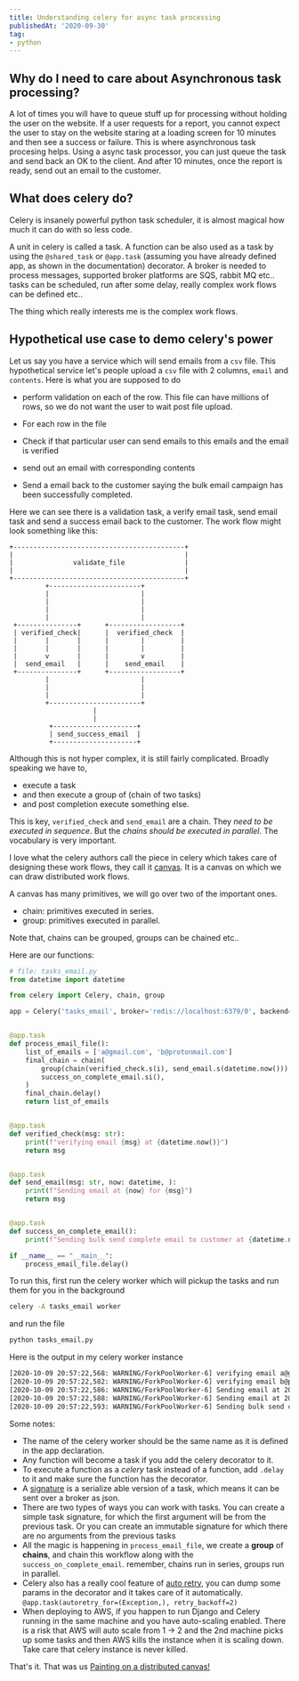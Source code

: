 ```yaml
---
title: Understanding celery for async task processing
publishedAt: '2020-09-30'
tag:
- python
---
```


## Why do I need to care about Asynchronous task processing?

A lot of times you will have to queue stuff up for processing without holding the user on the website. If a user requests
for a report, you cannot expect the user to stay on the website staring at a loading screen for 10 minutes and then see a success
or failure. This is where asynchronous task procesing helps. Using a async task processor, you can just queue the task and send
back an OK to the client. And after 10 minutes, once the report is ready, send out an email to the customer.

## What does celery do?

Celery is insanely powerful python task scheduler, it is almost magical how much it can do with so less code.

A unit in celery is called a task. A function can be also used as a task by using the `@shared_task` or `@app.task`
(assuming you have already defined app, as shown in the documentation) decorator. A broker is needed to process
messages, supported broker platforms are SQS, rabbit MQ etc.. tasks can be scheduled, run after some delay, really
complex work flows can be defined etc..

The thing which really interests me is the complex work flows.

## Hypothetical use case to demo celery's power

Let us say you have a service which will send emails from a `csv` file. This hypothetical service let's people upload a `csv` file
with 2 columns,  `email` and `contents`. Here is what you are supposed to do

- perform validation on each of the row. This file can have millions of rows, so we do not want the user to wait post
file upload.

- For each row in the file
- Check if that particular user can send emails to this emails and the email is verified
- send out an email with corresponding contents
- Send a email back to the customer saying the bulk email campaign has been successfully completed.

Here we can see there is a validation task, a verify email task, send email task and send a success email back to the
customer. The work flow might look something like this:
```
+-------------------------------------------+                                                 
|                                           |                                                 
|               validate_file               |                                                 
|                                           |                                                 
+-------------------------------------------+                                                 
         +-----------------------+                                                            
         |                       |                                                            
         |                       |                                                            
         |                       |                                                            
         |                       |                                                            
 +---------------+      +------------------+                                                  
 | verified_check|      |  verified_check  |                                                  
 |       |       |      |        |         |                                                  
 |       |       |      |        |         |                                                  
 |       v       |      |        v         |                                                  
 |  send_email   |      |    send_email    |                                                 
 +---------------+      +------------------+                                                  
         |                       |                                                            
         |                       |                                                            
         |                       |                                                            
         +-----------------------+                                                            
                     |                                                                        
                     |                                                                        
          +---------------------+                                                             
          | send_success_email  |                                                             
          +---------------------+                                                             
```

Although this is not hyper complex, it is still fairly complicated. Broadly speaking we have to,

- execute a task
- and then execute a group of (chain of two tasks)
- and post completion execute something else.

This is key, `verified_check` and `send_email` are a chain. They *need to be executed in sequence*. But the
*chains should be executed in parallel*. The vocabulary is very important.

I love what the celery authors call the piece in celery which takes care of designing these work flows, they call it
[canvas](https://docs.celeryproject.org/en/stable/userguide/canvas.html). It is a canvas on which we can draw
distributed work flows.

A canvas has many primitives, we will go over two of the important ones.

- chain: primitives executed in series.
- group: primitives executed in parallel.

Note that, chains can be grouped, groups can be chained etc..

Here are our functions:

```python
# file: tasks_email.py
from datetime import datetime

from celery import Celery, chain, group

app = Celery('tasks_email', broker='redis://localhost:6379/0', backend='redis')


@app.task
def process_email_file():
    list_of_emails = ['a@gmail.com', 'b@protonmail.com']
    final_chain = chain(
        group(chain(verified_check.s(i), send_email.s(datetime.now())) for i in list_of_emails),
        success_on_complete_email.si(),
    )
    final_chain.delay()
    return list_of_emails


@app.task
def verified_check(msg: str):
    print(f"verifying email {msg} at {datetime.now()}")
    return msg


@app.task
def send_email(msg: str, now: datetime, ):
    print(f"Sending email at {now} for {msg}")
    return msg


@app.task
def success_on_complete_email():
    print(f"Sending bulk send complete email to customer at {datetime.now()} !")

if __name__ == "__main__":
    process_email_file.delay()
```

To run this, first run the celery worker which will pickup the tasks and run them for you in the background

```bash
celery -A tasks_email worker
```

and run the file
```bash 
python tasks_email.py
```

Here is the output in my celery worker instance
```bash
[2020-10-09 20:57:22,568: WARNING/ForkPoolWorker-6] verifying email a@gmail.com at 2020-10-09 20:57:22.568351
[2020-10-09 20:57:22,582: WARNING/ForkPoolWorker-6] verifying email b@protonmail.com at 2020-10-09 20:57:22.582849
[2020-10-09 20:57:22,586: WARNING/ForkPoolWorker-6] Sending email at 2020-10-09T20:57:22.525777 for a@gmail.com
[2020-10-09 20:57:22,588: WARNING/ForkPoolWorker-6] Sending email at 2020-10-09T20:57:22.526285 for b@protonmail.com
[2020-10-09 20:57:22,593: WARNING/ForkPoolWorker-6] Sending bulk send complete email to customer at 2020-10-09 20:57:22.593770 !
```

Some notes:
- The name of the celery worker should be the same name as it is defined in the app declaration.
- Any function will become a task if you add the celery decorator to it.
- To execute a function as a *celery* task instead of a function, add `.delay` to it and make sure the function has the
decorator.
- A [signature](https://docs.celeryproject.org/en/stable/userguide/canvas.html#signatures) is a serialize able version
of a task, which means it can be sent over a broker as json.
- There are two types of ways you can work with tasks. You can create a simple task signature, for which the first
argument will be from the previous task. Or you can create an immutable signature for which there are no arguments
from the previous tasks
- All the magic is happening in `process_email_file`, we create a **group** of **chains**, and chain this workflow along
with the `success_on_complete_email`. remember, chains run in series, groups run in parallel.
- Celery also has a really cool feature of [auto
retry](http://docs.celeryproject.org/en/master/userguide/tasks.html#automatic-retry-for-known-exceptions), you can
dump some params in the decorator and it takes care of it automatically. `@app.task(autoretry_for=(Exception,),
retry_backoff=2)`
- When deploying to AWS, if you happen to run Django and Celery running in the same machine and you have auto-scaling
enabled. There is a risk that AWS will auto scale from 1 -> 2 and the 2nd machine picks up some tasks and then AWS
kills the instance when it is scaling down. Take care that celery instance is never killed.



That's it. That was us [Painting on a distributed canvas!](https://celery-workflows.herokuapp.com)